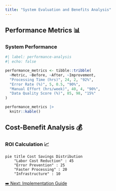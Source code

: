 ```yaml
---
title: "System Evaluation and Benefits Analysis"
---
```


## Performance Metrics 📊

### System Performance 

```r
#| label: performance-analysis
#| echo: false

performance_metrics <- tibble::tribble(
  ~Metric, ~Before, ~After, ~Improvement,
  "Processing Time (hrs)", 24, 2, "92%",
  "Error Rate (%)", 5, 0.5, "90%",
  "Manual Effort (hrs/week)", 40, 4, "90%",
  "Data Quality Score (%)", 85, 98, "15%"
)

performance_metrics |> 
  knitr::kable()
```

## Cost-Benefit Analysis 💰

### ROI Calculation 📈

```mermaid
pie title Cost Savings Distribution
    "Labor Cost Reduction" : 45
    "Error Prevention" : 25
    "Faster Processing" : 20
    "Infrastructure" : 10
```

[➡️ Next: Implementation Guide](06-implementation.qmd)
